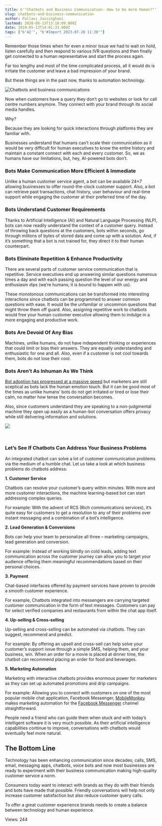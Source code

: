 ```yaml
---
title: b'"Chatbots and Business Communication- How to be more Human?"'
slug: chatbots-and-business-communication
author: Pallavi Jaisinghani
lastmod: 2020-08-13T13:18:09.000Z
date: 2019-05-13T14:01:33.000Z
tags: ["b'AI'", "b'#Import 2023-07-28 11:30'"]
---
```


Remember those times when for even a minor issue we had to wait on hold, listen carefully and then respond to various IVR questions and then finally get connected to a human representative and start the process again.


Far too lengthy and most of the time complicated process, all it would do is irritate the customer and leave a bad impression of your brand.


But these things are in the past now, thanks to automation technology.


![Chatbots and business communications](https://images-msg91.s3.ap-south-1.amazonaws.com/content/images/wordpress/2019/05/Chatbots-and-business-communications-300x210.jpg)


Now when customers have a query they don’t go to websites or look for call centre numbers anymore. They connect with your brand through its social media handles.


Why?


Because they are looking for quick interactions through platforms they are familiar with. 


Businesses understand that humans can’t scale their communication as it would be very difficult for human executives to know the entire history and maintain a constant connect with each and every customer. So, we as humans have our limitations, but, hey, AI-powered bots don’t.


### **Bots Make Communication More Efficient & Immediate**


Unlike a human customer service agent, a bot can be available 24×7 allowing businesses to offer round-the-clock customer support. Also, a bot can retrieve past transactions, chat history, user behaviour and real-time support while engaging the customer at their preferred time of the day. 


### **Bots Understand Customer Requirements**


Thanks to Artificial Intelligence (AI) and Natural Language Processing (NLP), bots can now readily understand the context of a customer query. Instead of throwing back questions at the customers, bots within seconds, go through millions of bytes of stored data and come up with a solution. And, if it’s something that a bot is not trained for, they direct it to their human counterpart. 


### **Bots Eliminate Repetition & Enhance Productivity**


There are several parts of customer service communication that is repetitive. Service executives end up answering similar questions numerous times a day and with each passing question the level of our energy and enthusiasm dips (we’re humans; it is bound to happen with us).


These monotonous communications can be transformed into interesting interactions since chatbots can be programmed to answer common questions with ease. It would be the unfamiliar or uncommon questions that might throw them off guard. Also, assigning repetitive work to chatbots would free your human customer executive allowing them to indulge in a more engaging and productive work.


### **Bots Are Devoid Of Any Bias**


Machines, unlike humans, do not have independent thinking or experiences that could limit or bias their answers. They are equally understanding and enthusiastic for one and all. Also, even if a customer is not cool towards them, bots do not lose their cool.


### **Bots Aren’t As Inhuman As We Think**


[Bot adoption has progressed at a massive speed](https://www.scribd.com/document/373850606/Chatbot-Summary-2018-Report-TCW-PCAuthoring-Solutions-Draft-March-7-2018) but marketers are still sceptical as bots lack the human emotion touch. But it can be good most of the times as unlike humans’ bots do not get irritated or tired or lose their calm, no matter how tense the conversation becomes. 


Also, since customers understand they are speaking to a non-judgmental machine they open up easily as a human-bot conversation offers privacy while still delivering information and solutions.


![](https://images-msg91.s3.ap-south-1.amazonaws.com/content/images/wordpress/2019/05/andy-kelly-402111-unsplash-1024x683.jpg)


 


### **Let’s See If Chatbots Can Address Your Business Problems**


An integrated chatbot can solve a lot of customer communication problems via the medium of a humble chat. Let us take a look at which business problems do chatbots address:


**1. Customer Service**


Chatbots can resolve your customer’s query within minutes. With more and more customer interactions, the machine learning-based bot can start addressing complex queries. 


For example: With the advent of RCS (Rich communications services), it’s quite easy for customers to get a resolution to any of their problems over instant messaging and a combination of a bot’s intelligence.


**2. Lead Generation & Conversions**


Bots can help your team to personalize all three – marketing campaigns, lead generation and conversion. 


For example: Instead of working blindly on cold leads, adding text communication across the customer journey can allow you to target your audience offering them meaningful recommendations based on their personal choices.


**3. Payment**


Chat-based interfaces offered by payment services have proven to provide a smooth customer experience.


For example, Chatbots integrated into messengers are carrying targeted customer communication in the form of text messages. Customers can pay for select verified companies and restaurants from within the chat app itself. 


**4. Up-selling & Cross-selling**


Up-selling and cross-selling can be automated via chatbots. They can suggest, recommend and predict.


For example: By offering an upsell and cross-sell can help solve your customer’s support issue through a simple SMS, helping them, and your business, win. When an order for a movie is placed at dinner time, the chatbot can recommend placing an order for food and beverages.


**5. Marketing Automation**


Marketing with interactive chatbots provides enormous power for marketers as they can set up automated promotions and drip campaigns.


For example: Allowing you to connect with customers on one of the most popular mobile chat application, Facebook Messenger, [MobileMonkey](https://mobilemonkey.com/?utm_source=blog&utm_medium=msg91&utm_campaign=chatbot) makes marketing automation for the [Facebook Messenger](https://www.messenger.com/?utm_source=blog&utm_medium=msg91&utm_campaign=chatbot) channel straightforward.


People need a friend who can guide them when stuck and with today’s intelligent software it is very much possible. As their artificial intelligence capabilities continue to improve, conversations with chatbots would eventually feel more natural. 


**The Bottom Line**
-------------------


Technology has been enhancing communication since decades; calls, SMS, email, messaging apps, chatbots, voice bots and now most businesses are ready to experiment with their business communication making high-quality customer service a norm. 


Consumers today want to interact with brands as they do with their friends and bots have made that possible. Friendly conversations will help not only increase customer satisfaction but also reduce customer query calls.  


To offer a great customer experience brands needs to create a balance between technology and human experience.


 Views: 244


